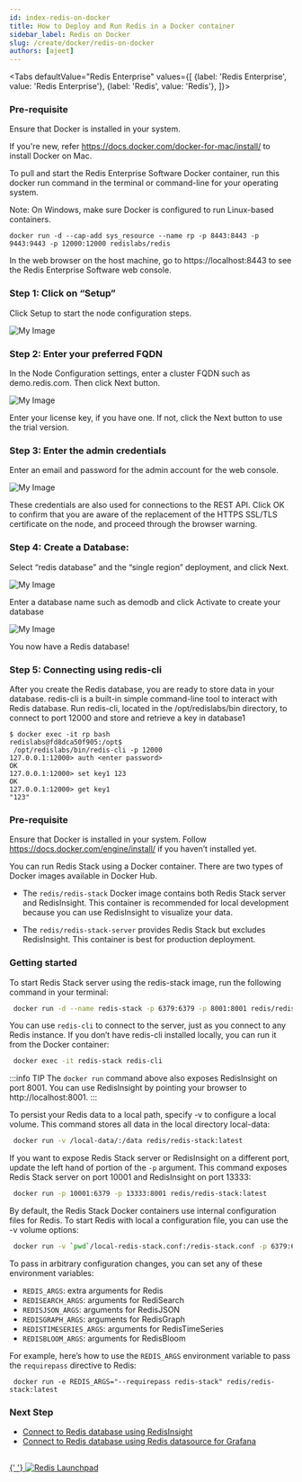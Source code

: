 ```yaml
---
id: index-redis-on-docker
title: How to Deploy and Run Redis in a Docker container
sidebar_label: Redis on Docker
slug: /create/docker/redis-on-docker
authors: [ajeet]
---
```



<Tabs
  defaultValue="Redis Enterprise"
  values={[
    {label: 'Redis Enterprise', value: 'Redis Enterprise'},
    {label: 'Redis', value: 'Redis'},
  ]}>

  <TabItem value="Redis Enterprise" className="has-small-images">

### Pre-requisite

Ensure that Docker is installed in your system.

If you're new, refer https://docs.docker.com/docker-for-mac/install/ to install Docker on Mac.

To pull and start the Redis Enterprise Software Docker container, run this docker run command in the terminal or command-line for your operating system.

Note: On Windows, make sure Docker is configured to run Linux-based containers.

```
docker run -d --cap-add sys_resource --name rp -p 8443:8443 -p 9443:9443 -p 12000:12000 redislabs/redis
```

In the web browser on the host machine, go to https://localhost:8443 to see the Redis Enterprise Software web console.

### Step 1: Click on “Setup”

Click Setup to start the node configuration steps.

![My Image](images/resoftware-1.png)

### Step 2: Enter your preferred FQDN

In the Node Configuration settings, enter a cluster FQDN such as demo.redis.com. Then click Next button.

![My Image](images/resoftware-2.png)

Enter your license key, if you have one. If not, click the Next button to use the trial version.

### Step 3: Enter the admin credentials

Enter an email and password for the admin account for the web console.

![My Image](images/resoftware-4.png)

These credentials are also used for connections to the REST API.
Click OK to confirm that you are aware of the replacement of the HTTPS SSL/TLS certificate on the node, and proceed through the browser warning.

### Step 4: Create a Database:

Select “redis database” and the “single region” deployment, and click Next.

![My Image](images/resoftware-5.png)

Enter a database name such as demodb and click Activate to create your database

![My Image](images/resoftware-7.png)

You now have a Redis database!

### Step 5: Connecting using redis-cli

After you create the Redis database, you are ready to store data in your database. redis-cli is a built-in simple command-line tool to interact with Redis database. Run redis-cli, located in the /opt/redislabs/bin directory, to connect to port 12000 and store and retrieve a key in database1

```
$ docker exec -it rp bash
redislabs@fd8dca50f905:/opt$
 /opt/redislabs/bin/redis-cli -p 12000
127.0.0.1:12000> auth <enter password>
OK
127.0.0.1:12000> set key1 123
OK
127.0.0.1:12000> get key1
"123"
```

</TabItem>
<TabItem value="Redis">

### Pre-requisite

Ensure that Docker is installed in your system. Follow https://docs.docker.com/engine/install/ if you haven’t installed yet.

You can run Redis Stack using a Docker container. There are two types of Docker images available in Docker Hub.

- The `redis/redis-stack` Docker image contains both Redis Stack server and RedisInsight. This container is recommended for local development because you can use RedisInsight to visualize your data.

- The `redis/redis-stack-server` provides Redis Stack but excludes RedisInsight. This container is best for production deployment.

### Getting started

To start Redis Stack server using the redis-stack image, run the following command in your terminal:

```bash
 docker run -d --name redis-stack -p 6379:6379 -p 8001:8001 redis/redis-stack:latest
```

You can use `redis-cli` to connect to the server, just as you connect to any Redis instance.
If you don’t have redis-cli installed locally, you can run it from the Docker container:

```bash
 docker exec -it redis-stack redis-cli
```

:::info TIP
The `docker run` command above also exposes RedisInsight on port 8001. You can use RedisInsight by pointing your browser to http://localhost:8001.
:::

To persist your Redis data to a local path, specify -v to configure a local volume. This command stores all data in the local directory local-data:

```bash
 docker run -v /local-data/:/data redis/redis-stack:latest
```

If you want to expose Redis Stack server or RedisInsight on a different port, update the left hand of portion of the `-p` argument. This command exposes Redis Stack server on port 10001 and RedisInsight on port 13333:

```bash
 docker run -p 10001:6379 -p 13333:8001 redis/redis-stack:latest
```

By default, the Redis Stack Docker containers use internal configuration files for Redis. To start Redis with local a configuration file, you can use the -v volume options:

```bash
 docker run -v `pwd`/local-redis-stack.conf:/redis-stack.conf -p 6379:6379 -p 8001:8001 redis/redis-stack:latest
```

To pass in arbitrary configuration changes, you can set any of these environment variables:

- `REDIS_ARGS`: extra arguments for Redis
- `REDISEARCH_ARGS`: arguments for RediSearch
- `REDISJSON_ARGS`: arguments for RedisJSON
- `REDISGRAPH_ARGS`: arguments for RedisGraph
- `REDISTIMESERIES_ARGS`: arguments for RedisTimeSeries
- `REDISBLOOM_ARGS`: arguments for RedisBloom

For example, here’s how to use the `REDIS_ARGS` environment variable to pass the `requirepass` directive to Redis:

```
 docker run -e REDIS_ARGS="--requirepass redis-stack" redis/redis-stack:latest
```

</TabItem>

</Tabs>

### Next Step

- [Connect to Redis database using RedisInsight](/explore/redisinsightv2/)
- [Connect to Redis database using Redis datasource for Grafana](/explore/redisdatasource/)

##

<div>
  <a
    href="https://launchpad.redis.com"
    target="_blank"
    rel="noopener"
    className="link">
    {' '}
    <img
      src="/img/launchpad.png"
      className="thumb"
      loading="lazy"
      alt="Redis Launchpad"
    />
  </a>
</div>
